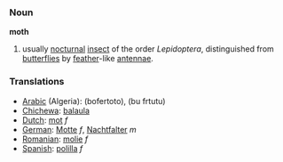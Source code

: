 ===Noun===

'''moth'''

#usually [[nocturnal]] [[insect]] of the order ''Lepidoptera'', distinguished from [[butterfly|butterflies]] by [[feather]]-like [[antenna]]e.

===Translations===
*[[Arabic]] (Algeria): (bofertoto), (bu frtutu)
*[[Chichewa]]: [[balaula]]
*[[Dutch]]: [[mot]] ''f''
*[[German]]: [[Motte]] ''f'', [[Nachtfalter]] ''m''
*[[Romanian]]: [[molie]] ''f''
*[[Spanish]]: [[polilla]] ''f''